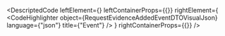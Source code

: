 
<DescriptedCode
  leftElement={<RequestEvidenceAddedEventDTODesc />}
  leftContainerProps={{}}
  rightElement={
    <CodeHighlighter
      object={RequestEvidenceAddedEventDTOVisualJson}
      language={"json"}
      title={"Event"}
    />
  }
  rightContainerProps={{}}
/>
